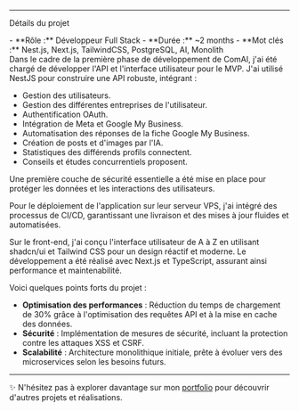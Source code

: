 

---

<Heading variant="h2" className="py-2">Détails du projet</Heading>

<div className="p-4 bg-gray-100 rounded-lg my-5">
  - **Rôle :** Développeur Full Stack
  - **Durée :** ~2 months
  - **Mot clés :** Nest.js, Next.js, TailwindCSS, PostgreSQL, AI, Monolith
</div>

<div className="border-l-2 border-gray-900 pl-2 rounded-md">
  Dans le cadre de la première phase de développement de ComAI, j'ai été chargé de développer l'API et l'interface utilisateur pour le MVP. J'ai utilisé NestJS pour construire une API robuste, intégrant :
</div>

  - Gestion des utilisateurs.
  - Gestion des différentes entreprises de l'utilisateur.
  - Authentification OAuth.
  - Intégration de Meta et Google My Business.
  - Automatisation des réponses de la fiche Google My Business.
  - Création de posts et d'images par l'IA.
  - Statistiques des différends profils connectent.
  - Conseils et études concurrentiels proposent.
  
<div className="border-l-2 border-gray-900 pl-2 rounded-md">
  Une première couche de sécurité essentielle a été mise en place pour protéger les données et les interactions des utilisateurs.

  Pour le déploiement de l'application sur leur serveur VPS, j'ai intégré des processus de CI/CD, garantissant une livraison et des mises à jour fluides et automatisées.

  Sur le front-end, j'ai conçu l'interface utilisateur de A à Z en utilisant shadcn/ui et Tailwind CSS pour un design réactif et moderne. Le développement a été réalisé avec Next.js et TypeScript, assurant ainsi performance et maintenabilité.
</div>

<Heading variant="h2" className="my-5">Voici quelques points forts du projet :</Heading>

  - **Optimisation des performances** : Réduction du temps de chargement de 30% grâce à l'optimisation des requêtes API et à la mise en cache des données.
  - **Sécurité** : Implémentation de mesures de sécurité, incluant la protection contre les attaques XSS et CSRF.
  - **Scalabilité** : Architecture monolithique initiale, prête à évoluer vers des microservices selon les besoins futurs.

<ImageSwiper images={COMAI_PICTURES} />

---

<Heading variant="h3" className="my-5">✨ N'hésitez pas à explorer davantage sur mon [portfolio](#) pour découvrir d'autres projets et réalisations.</Heading>

